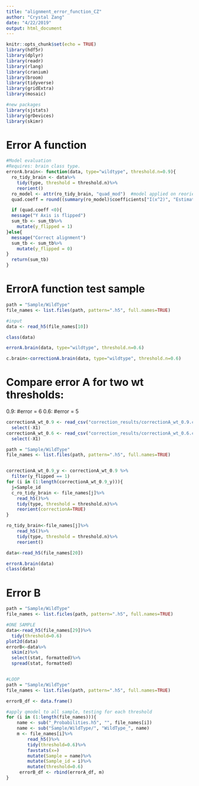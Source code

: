 ```yaml
---
title: "alignment_error_function_CZ"
author: "Crystal Zang"
date: "4/22/2019"
output: html_document
---
```


```r
knitr::opts_chunk$set(echo = TRUE)
library(hdf5r)
library(dplyr)
library(readr)
library(rlang)
library(cranium)
library(broom)
library(tidyverse)
library(gridExtra)
library(mosaic)

#new packages
library(sjstats)
library(grDevices)
library(skimr)
```


# Error A function 
```r
#Model evaluation
#Requires: brain class type.
errorA.brain<- function(data, type="wildtype", threshold.n=0.9){
  ro_tidy_brain <- data%>%
    tidy(type, threshold = threshold.n)%>%
    reorient()
  ro_model <- attr(ro_tidy_brain, "quad_mod")  #model applied on reoriented data
  quad.coeff = round((summary(ro_model)$coefficients["I(x^2)", "Estimate"]), 4)

  if (quad.coeff <0){
  message("Y Axis is flipped")
  sum_tb <- sum_tb%>%
    mutate(y_flipped = 1)
}else{
  message("Correct alignment")
  sum_tb <- sum_tb%>%
    mutate(y_flipped = 0)
}
  return(sum_tb)
}
```


# ErrorA function test sample
```r
path = "Sample/WildType"
file_names <- list.files(path, pattern=".h5", full.names=TRUE)

#input
data <- read_h5(file_names[10])

class(data)

errorA.brain(data, type="wildtype", threshold.n=0.6)

c.brain<-correctionA.brain(data, type="wildtype", threshold.n=0.6)
```


# Compare error A for two wt thresholds:
0.9: #error = 6
0.6: #error = 5
```r
correctionA_wt_0.9 <- read_csv("correction_results/correctionA_wt_0.9.csv")%>%
  select(-X1)
correctionA_wt_0.6 <- read_csv("correction_results/correctionA_wt_0.6.csv")%>%
  select(-X1)

path = "Sample/WildType"
file_names <- list.files(path, pattern=".h5", full.names=TRUE)


correctionA_wt_0.9_y <- correctionA_wt_0.9 %>%
  filter(y_flipped == 1)
for (i in (1:length(correctionA_wt_0.9_y))){
  j=Sample_id
  c_ro_tidy_brain <- file_names[j]%>%
    read_h5()%>%
    tidy(type, threshold = threshold.n)%>%
    reorient(correctionA=TRUE)
}

ro_tidy_brain<-file_names[j]%>%
    read_h5()%>%
    tidy(type, threshold = threshold.n)%>%
    reorient()

data<-read_h5(file_names[20])

errorA.brain(data)
class(data)
```


# Error B 
```r
path = "Sample/WildType"
file_names <- list.ficles(path, pattern=".h5", full.names=TRUE)

#ONE SAMPLE
data<-read_h5(file_names[29])%>%
  tidy(threshold=0.6)
plot2d(data)
errorB<-data%>%
  skim(z)%>%
  select(stat, formatted)%>%
  spread(stat, formatted)


#LOOP
path = "Sample/WildType"
file_names <- list.files(path, pattern=".h5", full.names=TRUE)

errorB_df <- data.frame()

#apply qmodel to all sample, testing for each threshold
for (i in (1:length(file_names))){
    name <- sub("_Probabilities.h5", "", file_names[i])
    name <- sub("Sample/WildType/", "WildType_", name) 
    m <- file_names[i]%>%
        read_h5()%>%
        tidy(threshold=0.6)%>%
        favstats(x=)
        mutate(Sample = name)%>% 
        mutate(Sample_id = i)%>%
        mutate(threshold=0.6)
     errorB_df <- rbind(errorA_df, m) 
}
```




